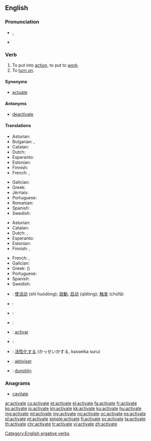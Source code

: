 ==English==

===Pronunciation===
* {{IPA|/ˈæktɪˌveɪt/}}, {{X-SAMPA|/"{ktI%veIt/}}
* {{audio|en-us-activate.ogg|Audio (US)}}

===Verb===
{{en-verb|activat|ing}}

# To put into [[action]], to put to [[work]].
# To [[turn on]].

====Synonyms====
* [[actuate]]

====Antonyms====
* [[deactivate]]

====Translations====
{{trans-top|to put into action}}
* Asturian: {{t-|ast|activar}}
* Bulgarian: {{t+|bg|пускам}}, {{t+|bg|активирам}}
* Catalan: {{t+|ca|activar}}
* Dutch: {{t+|nl|activeren}}
* Esperanto: {{t-|eo|aktivigi}}
* Estonian: {{t-|et|rakendama}}
* Finnish: {{t+|fi|aktivoida}}
* French: {{t+|fr|actionner}}, {{t+|fr|activer}}
{{trans-mid}}
* Galician: {{t-|gl|activar}}
* Greek: {{t+|el|ενεργοποιώ|tr=energopoió}}
* Jèrriais: {{tø|roa-jer|activiser}}
* Portuguese: {{t+|pt|ativar}}
* Romanian: {{t+|ro|activa}}
* Spanish: {{t+|es|activar}}
* Swedish: {{t+|sv|aktivera}}
{{trans-bottom}}

{{trans-top|to turn on}}
* Asturian: {{t-|ast|activar}}
* Catalan: {{t+|ca|activar}}
* Dutch: {{t+|nl|aanzetten}}, {{t+|nl|inschakelen}}
* Esperanto: {{t-|eo|aktivigi}}
* Estonian: {{t+|et|käivitama}}
* Finnish: {{t+|fi|aktivoida}}, {{t+|fi|käynnistää}}
{{trans-mid}}
* French: {{t+|fr|actionner}}, {{t+|fr|allumer}}
* Galician: {{t-|gl|activar}}
* Greek: {{t+|el|ενεργοποιώ|tr=energopoió}} ({{t+|el|ανοίγω|tr=anoigo}})
* Portuguese: {{t+|pt|ativar}}
* Spanish: {{t+|es|activar}}
* Swedish: {{t+|sv|aktivera}}
{{trans-bottom}}

{{checktrans-top}}
* {{ttbc|cmn}}: [[使活动]] (shǐ huódòng); [[啟動]], [[启动]] (qǐdòng); [[触发]] (chùfā)
* {{ttbc|sh}}: {{t-|sh|aktivirati|alt=aktivírati}}
* {{ttbc|de}}: {{t+|de|aktivieren}}
* {{ttbc|id}}: {{t+|id|aktif|alt=mengaktifkan}}
{{trans-mid}}
* {{ttbc|ia}}: [[activar]]
* {{ttbc|it}}: {{t-|it|attivare}}
* {{ttbc|ja}}: [[活性化]]する (かっせいかする, kasseika suru)
* {{ttbc|no}}: [[aktiviser]]
* {{ttbc|vo}}: [[dunotön]]
{{trans-bottom}}

===Anagrams===
* [[cavitate#English|cavitate]]

[[Category:English ergative verbs]]

[[ar:activate]]
[[cs:activate]]
[[et:activate]]
[[el:activate]]
[[fa:activate]]
[[fr:activate]]
[[ko:activate]]
[[io:activate]]
[[kn:activate]]
[[kk:activate]]
[[ku:activate]]
[[hu:activate]]
[[mg:activate]]
[[ml:activate]]
[[my:activate]]
[[no:activate]]
[[oc:activate]]
[[ps:activate]]
[[pl:activate]]
[[pt:activate]]
[[simple:activate]]
[[fi:activate]]
[[sv:activate]]
[[ta:activate]]
[[th:activate]]
[[chr:activate]]
[[tr:activate]]
[[vi:activate]]
[[zh:activate]]